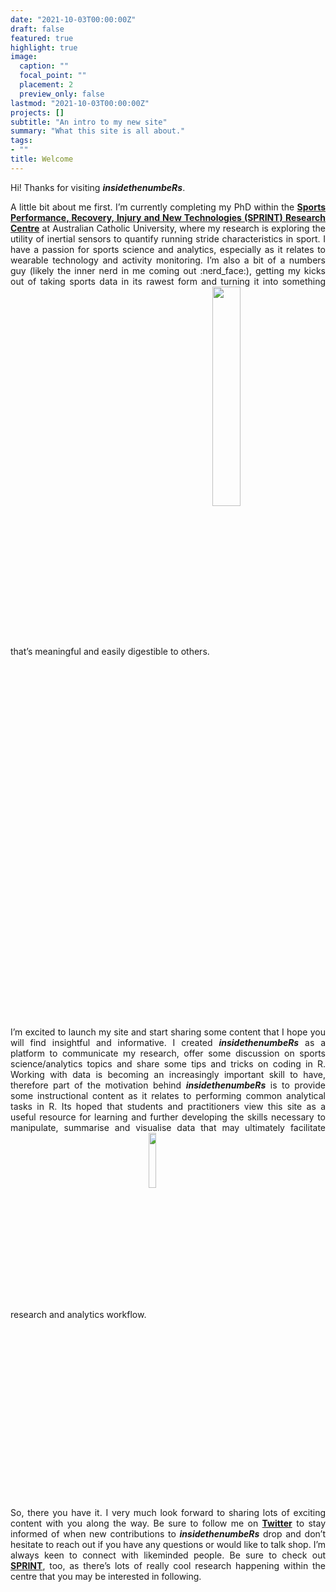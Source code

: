 ```yaml
---
date: "2021-10-03T00:00:00Z"
draft: false
featured: true
highlight: true
image:
  caption: ""
  focal_point: ""
  placement: 2
  preview_only: false
lastmod: "2021-10-03T00:00:00Z"
projects: []
subtitle: "An intro to my new site"
summary: "What this site is all about."
tags:
- ""
title: Welcome
---
```

<div align="justify">

Hi! Thanks for visiting ***insidethenumbeRs***.

A little bit about me first. I'm currently completing my PhD within the [**Sports Performance, Recovery, Injury and New Technologies (SPRINT) Research Centre**](https://www.acu.edu.au/research/our-research-institutes/sprint-research-centre) at Australian Catholic University, where my research is exploring the utility of inertial sensors to quantify running stride characteristics in sport. I have a passion for sports science and analytics, especially as it relates to wearable technology and activity monitoring. I'm also a bit of a numbers guy (likely the inner nerd in me coming out :nerd_face:), getting my kicks out of taking sports data in its rawest form and turning it into something that's meaningful and easily digestible to others. <img align="center" src="images/ACU_Logo_White.png" width="30%" height="30%">

I'm excited to launch my site and start sharing some content that I hope you will find insightful and informative. I created ***insidethenumbeRs*** as a platform to communicate my research, offer some discussion on sports science/analytics topics and share some tips and tricks on coding in R. Working with data is becoming an increasingly important skill to have, therefore part of the motivation behind ***insidethenumbeRs*** is to provide some instructional content as it relates to performing common analytical tasks in R. Its hoped that students and practitioners view this site as a useful resource for learning and further developing the skills necessary to manipulate, summarise and visualise data that may ultimately facilitate research and analytics workflow. <img align="center" src="images/R_Logo.png" width="15%" height="15%">

So, there you have it. I very much look forward to sharing lots of exciting content with you along the way. Be sure to follow me on [**Twitter**](https://twitter.com/BenHorsley89) to stay informed of when new contributions to ***insidethenumbeRs*** drop and don't hesitate to reach out if you have any questions or would like to talk shop. I'm always keen to connect with likeminded people. Be sure to check out [**SPRINT**](https://www.acu.edu.au/research/our-research-institutes/sprint-research-centre/our-projects), too, as there's lots of really cool research happening within the centre that you may be interested in following.

